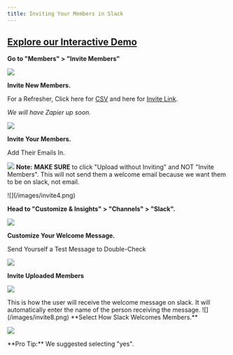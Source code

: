 ```yaml
---
title: Inviting Your Members in Slack
---
```


[Explore our Interactive Demo](https://intros-ai.navattic.com/ls40mrn)
-----------------------------------------------------------

**Go to "Members" > "Invite Members"**

![](/images/invite1.png)

**Invite New Members.**

For a Refresher, Click here for [CSV](/uploading-members/csv) and here for [Invite Link](uploading-members/invite-link). 

_We will have Zapier up soon._

![](/images/members5.png)

**Invite Your Members.**

Add Their Emails In.

![](/images/invite3.png)
<Note>
    **Note:** **MAKE SURE** to click "Upload without Inviting" and NOT "Invite Members". This will not send them a welcome email because we want them to be on slack, not email. 

</Note>
![](/images/invite4.png)


**Head to "Customize & Insights" > "Channels" > "Slack".**

![](/images/invite5.png)

**Customize Your Welcome Message.**

Send Yourself a Test Message to Double-Check

![](/images/invite6.png)

**Invite Uploaded Members**

![](/images/invite7.png)

<Note>
This is how the user will receive the welcome message on slack. It will automatically enter the name of the person receiving the message. 
![](/images/invite8.png)

</Note>
**Select How Slack Welcomes Members.**

![](/images/invite9.png)


<Tip>
    **Pro Tip:** We suggested selecting "yes". 
